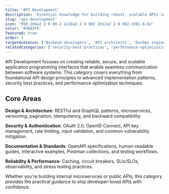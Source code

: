```yaml
---
title: 'API Development'
description: 'Essential knowledge for building robust, scalable APIs including design patterns, security, documentation, and performance optimization.'
slug: 'api-development'
icon: 'M10 2H4a2 2 0 00-2 2v16a2 2 0 002 2h12a2 2 0 002-2V8l-6-6z'
color: '#3B82F6'
featured: true
order: 1
targetAudience: ['Backend developers', 'API architects', 'DevOps engineers']
relatedCategories: ['security-best-practices', 'performance-optimization']
---
```


API Development focuses on creating reliable, secure, and scalable application programming interfaces that enable seamless communication between software systems. This category covers everything from foundational API design principles to advanced implementation patterns, security best practices, and performance optimization techniques.

## Core Areas

**Design & Architecture**: RESTful and GraphQL patterns, microservices, versioning, pagination, idempotency, and backward compatibility.

**Security & Authentication**: OAuth 2.0, OpenID Connect, API key management, rate limiting, input validation, and common vulnerability mitigation.

**Documentation & Standards**: OpenAPI specifications, human-readable guides, interactive examples, Postman collections, and testing workflows.

**Reliability & Performance**: Caching, circuit breakers, SLIs/SLOs, observability, and stress testing practices.

Whether you're building internal microservices or public APIs, this category provides the practical guidance to ship developer-loved APIs with confidence.
